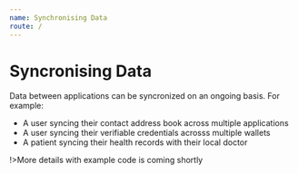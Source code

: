 ```yaml
---
name: Synchronising Data
route: /
---
```


# Syncronising Data

Data between applications can be syncronized on an ongoing basis. For example:

- A user syncing their contact address book across multiple applications
- A user syncing their verifiable credentials acrosss multiple wallets
- A patient syncing their health records with their local doctor

!>More details with example code is coming shortly
